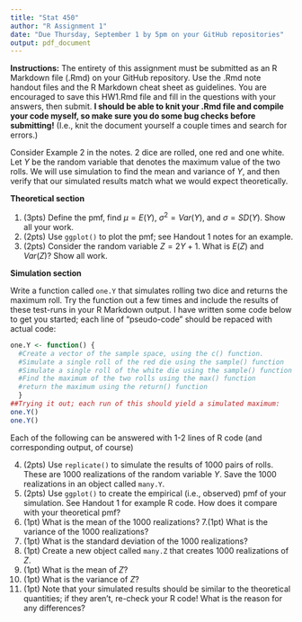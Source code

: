 ```yaml
---
title: "Stat 450"
author: "R Assignment 1"
date: "Due Thursday, September 1 by 5pm on your GitHub repositories"
output: pdf_document
---
```


**Instructions:** The entirety of this assignment must be submitted as an R Markdown file (.Rmd) on your GitHub repository.  Use the .Rmd note handout files and the R Markdown cheat sheet as guidelines.  You are encouraged to save this HW1.Rmd file and fill in the questions with your answers, then submit.  **I should be able to knit your .Rmd file and compile your code myself, so make sure you do some bug checks before submitting!** (I.e., knit the document yourself a couple times and search for errors.)

Consider Example 2 in the notes.  2 dice are rolled, one red and one white.  Let $Y$ be the random variable that denotes the maximum value of the two rolls.  We will use simulation to find the mean and variance of $Y$, and then verify that our simulated results match what we would expect theoretically.

**Theoretical section**

1. (3pts) Define the pmf, find $\mu = E(Y)$, $\sigma^2 = Var(Y)$, and $\sigma = SD(Y)$.  Show all your work.
2. (2pts)  Use `ggplot()` to plot the pmf; see Handout 1 notes for an example.
3. (2pts)  Consider the random variable $Z=2Y+1$.  What is $E(Z)$ and $Var(Z)$?  Show all work. 

**Simulation section**  


Write a function called `one.Y` that simulates rolling two dice and returns the maximum roll.  Try the function out a few times and include the results of these test-runs in your R Markdown output. I have written some code below to get you started; each line of "pseudo-code" should be repaced with actual code:

<!--NOTE: You should probably change the below code to eval=TRUE when you submit, else your function will not be compiled and your pdf/word/HTML file will not reproduce any output!  -->

```r
one.Y <- function() {
  #Create a vector of the sample space, using the c() function.
  #Simulate a single roll of the red die using the sample() function
  #Simulate a single roll of the white die using the sample() function
  #Find the maximum of the two rolls using the max() function
  #return the maximum using the return() function
  }
##Trying it out; each run of this should yield a simulated maximum:
one.Y()
one.Y()
```

Each of the following can be answered with 1-2 lines of R code (and corresponding output, of course)

4. (2pts) Use `replicate()` to simulate the results of 1000 pairs of rolls.  These are 1000 realizations of the random variable $Y$. Save the 1000 realizations in an object called `many.Y`.
5.  (2pts) Use `ggplot()` to create the empirical (i.e., observed) pmf of your simulation.  See Handout 1 for example R code.  How does it compare with your theoretical pmf?
6. (1pt)  What is the mean of the 1000 realizations?
7.(1pt)  What is the variance of the 1000 realizations?
8.  (1pt) What is the standard deviation of the 1000 realizations?
9. (1pt)  Create a new object called `many.Z` that creates 1000 realizations of $Z$.
10. (1pt)  What is the mean of $Z$?
11. (1pt)  What is the variance of $Z$?
12. (1pt) Note that your simulated results should be similar to the theoretical quantities; if they aren't, re-check your R code!  What is the reason for any differences?





